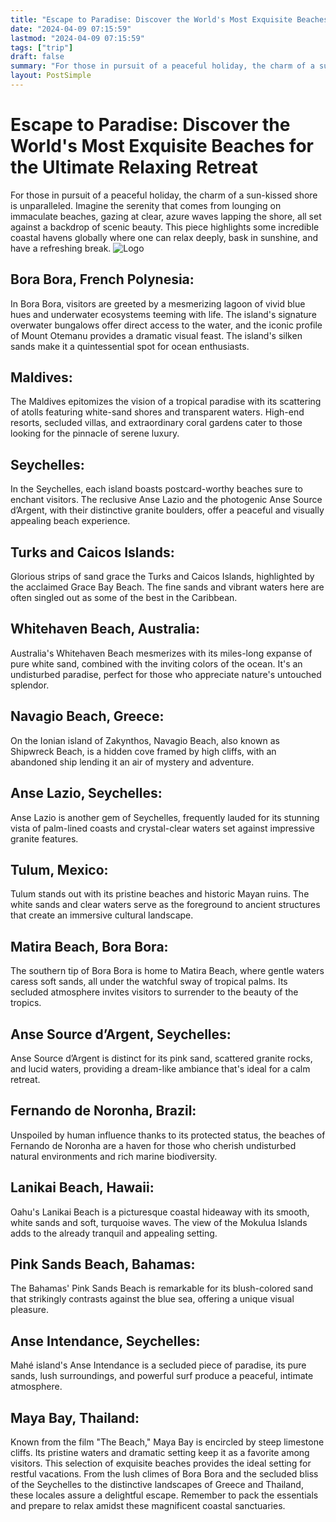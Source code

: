 ```yaml
---
title: "Escape to Paradise: Discover the World's Most Exquisite Beaches for the Ultimate Relaxing Retreat"
date: "2024-04-09 07:15:59"
lastmod: "2024-04-09 07:15:59"
tags: ["trip"]
draft: false
summary: "For those in pursuit of a peaceful holiday, the charm of a sun-kissed shore is unparalleled. Imagine the serenity that comes from lounging on immaculate beaches, gazing at clear, azure waves lapping the shore, all set against a backdrop of scenic beauty. This piece highlights some incredible coastal havens globally where one can relax deeply, bask in sunshine, and have a refreshing break."
layout: PostSimple
---
```

# Escape to Paradise: Discover the World's Most Exquisite Beaches for the Ultimate Relaxing Retreat
For those in pursuit of a peaceful holiday, the charm of a sun-kissed shore is unparalleled. Imagine the serenity that comes from lounging on immaculate beaches, gazing at clear, azure waves lapping the shore, all set against a backdrop of scenic beauty. This piece highlights some incredible coastal havens globally where one can relax deeply, bask in sunshine, and have a refreshing break.
<img alt="Logo" src="https://cdn.seniorsselection.com/src_image/881ec8969a10ddf508a75dcce679e04a.webp"/>
## Bora Bora, French Polynesia:
In Bora Bora, visitors are greeted by a mesmerizing lagoon of vivid blue hues and underwater ecosystems teeming with life. The island's signature overwater bungalows offer direct access to the water, and the iconic profile of Mount Otemanu provides a dramatic visual feast. The island's silken sands make it a quintessential spot for ocean enthusiasts.
## Maldives:
The Maldives epitomizes the vision of a tropical paradise with its scattering of atolls featuring white-sand shores and transparent waters. High-end resorts, secluded villas, and extraordinary coral gardens cater to those looking for the pinnacle of serene luxury.
## Seychelles:
In the Seychelles, each island boasts postcard-worthy beaches sure to enchant visitors. The reclusive Anse Lazio and the photogenic Anse Source d’Argent, with their distinctive granite boulders, offer a peaceful and visually appealing beach experience.
## Turks and Caicos Islands:
Glorious strips of sand grace the Turks and Caicos Islands, highlighted by the acclaimed Grace Bay Beach. The fine sands and vibrant waters here are often singled out as some of the best in the Caribbean.
## Whitehaven Beach, Australia:
Australia's Whitehaven Beach mesmerizes with its miles-long expanse of pure white sand, combined with the inviting colors of the ocean. It's an undisturbed paradise, perfect for those who appreciate nature's untouched splendor.
## Navagio Beach, Greece:
On the Ionian island of Zakynthos, Navagio Beach, also known as Shipwreck Beach, is a hidden cove framed by high cliffs, with an abandoned ship lending it an air of mystery and adventure.
## Anse Lazio, Seychelles:
Anse Lazio is another gem of Seychelles, frequently lauded for its stunning vista of palm-lined coasts and crystal-clear waters set against impressive granite features.
## Tulum, Mexico:
Tulum stands out with its pristine beaches and historic Mayan ruins. The white sands and clear waters serve as the foreground to ancient structures that create an immersive cultural landscape.
## Matira Beach, Bora Bora:
The southern tip of Bora Bora is home to Matira Beach, where gentle waters caress soft sands, all under the watchful sway of tropical palms. Its secluded atmosphere invites visitors to surrender to the beauty of the tropics.
## Anse Source d’Argent, Seychelles:
Anse Source d’Argent is distinct for its pink sand, scattered granite rocks, and lucid waters, providing a dream-like ambiance that's ideal for a calm retreat.
## Fernando de Noronha, Brazil:
Unspoiled by human influence thanks to its protected status, the beaches of Fernando de Noronha are a haven for those who cherish undisturbed natural environments and rich marine biodiversity.
## Lanikai Beach, Hawaii:
Oahu's Lanikai Beach is a picturesque coastal hideaway with its smooth, white sands and soft, turquoise waves. The view of the Mokulua Islands adds to the already tranquil and appealing setting.
## Pink Sands Beach, Bahamas:
The Bahamas' Pink Sands Beach is remarkable for its blush-colored sand that strikingly contrasts against the blue sea, offering a unique visual pleasure.
## Anse Intendance, Seychelles:
Mahé island's Anse Intendance is a secluded piece of paradise, its pure sands, lush surroundings, and powerful surf produce a peaceful, intimate atmosphere.
## Maya Bay, Thailand:
Known from the film "The Beach," Maya Bay is encircled by steep limestone cliffs. Its pristine waters and dramatic setting keep it as a favorite among visitors.
This selection of exquisite beaches provides the ideal setting for restful vacations. From the lush climes of Bora Bora and the secluded bliss of the Seychelles to the distinctive landscapes of Greece and Thailand, these locales assure a delightful escape. Remember to pack the essentials and prepare to relax amidst these magnificent coastal sanctuaries.
        